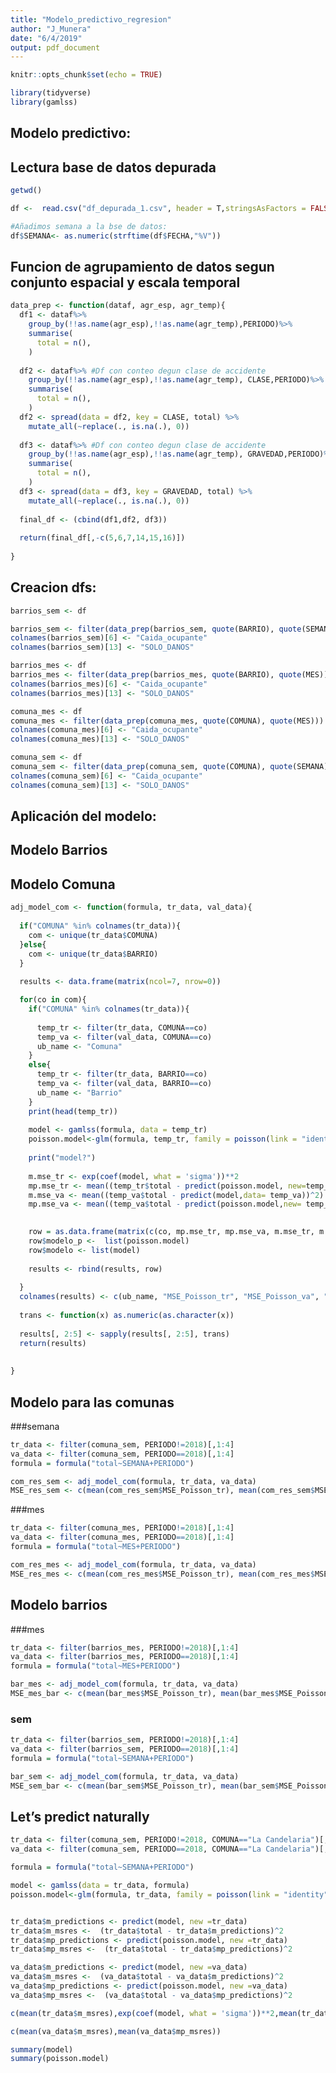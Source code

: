 ```yaml
---
title: "Modelo_predictivo_regresion"
author: "J_Munera"
date: "6/4/2019"
output: pdf_document
---
```


```r
knitr::opts_chunk$set(echo = TRUE)
```



```r
library(tidyverse)
library(gamlss)
```



## Modelo predictivo:

## Lectura base de datos depurada
```r
getwd()

df <-  read.csv("df_depurada_1.csv", header = T,stringsAsFactors = FALSE, encoding = "ISO_8859-1",)

#Añadimos semana a la bse de datos:
df$SEMANA<- as.numeric(strftime(df$FECHA,"%V"))
```

## Funcion de agrupamiento de datos segun conjunto espacial y escala temporal
```r
data_prep <- function(dataf, agr_esp, agr_temp){
  df1 <- dataf%>%
    group_by(!!as.name(agr_esp),!!as.name(agr_temp),PERIODO)%>%
    summarise(
      total = n(),
    )
  
  df2 <- dataf%>% #Df con conteo degun clase de accidente
    group_by(!!as.name(agr_esp),!!as.name(agr_temp), CLASE,PERIODO)%>%
    summarise(
      total = n(),
    )
  df2 <- spread(data = df2, key = CLASE, total) %>%
    mutate_all(~replace(., is.na(.), 0))
  
  df3 <- dataf%>% #Df con conteo degun clase de accidente
    group_by(!!as.name(agr_esp),!!as.name(agr_temp), GRAVEDAD,PERIODO)%>%
    summarise(
      total = n(),
    )
  df3 <- spread(data = df3, key = GRAVEDAD, total) %>%
    mutate_all(~replace(., is.na(.), 0))
  
  final_df <- (cbind(df1,df2, df3))
  
  return(final_df[,-c(5,6,7,14,15,16)])
    
}
```

## Creacion dfs:

```r
barrios_sem <- df

barrios_sem <- filter(data_prep(barrios_sem, quote(BARRIO), quote(SEMANA)), BARRIO!="0" & BARRIO!="Sin Nombre") 
colnames(barrios_sem)[6] <- "Caida_ocupante"
colnames(barrios_sem)[13] <- "SOLO_DANOS"

barrios_mes <- df
barrios_mes <- filter(data_prep(barrios_mes, quote(BARRIO), quote(MES)), BARRIO!="0" & BARRIO!="Sin Nombre") 
colnames(barrios_mes)[6] <- "Caida_ocupante"
colnames(barrios_mes)[13] <- "SOLO_DANOS"
```

```r
comuna_mes <- df
comuna_mes <- filter(data_prep(comuna_mes, quote(COMUNA), quote(MES))) 
colnames(comuna_mes)[6] <- "Caida_ocupante"
colnames(comuna_mes)[13] <- "SOLO_DANOS"

comuna_sem <- df
comuna_sem <- filter(data_prep(comuna_sem, quote(COMUNA), quote(SEMANA))) 
colnames(comuna_sem)[6] <- "Caida_ocupante"
colnames(comuna_sem)[13] <- "SOLO_DANOS"
```




## Aplicación del modelo:

## Modelo Barrios



## Modelo Comuna
```r
adj_model_com <- function(formula, tr_data, val_data){
  
  if("COMUNA" %in% colnames(tr_data)){
    com <- unique(tr_data$COMUNA)
  }else{
    com <- unique(tr_data$BARRIO)
  }
  
  results <- data.frame(matrix(ncol=7, nrow=0))

  for(co in com){
    if("COMUNA" %in% colnames(tr_data)){
      
      temp_tr <- filter(tr_data, COMUNA==co)
      temp_va <- filter(val_data, COMUNA==co)
      ub_name <- "Comuna"
    }
    else{
      temp_tr <- filter(tr_data, BARRIO==co)
      temp_va <- filter(val_data, BARRIO==co)
      ub_name <- "Barrio"
    }
    print(head(temp_tr))
    
    model <- gamlss(formula, data = temp_tr)
    poisson.model<-glm(formula, temp_tr, family = poisson(link = "identity"))
    
    print("model?")
    
    m.mse_tr <- exp(coef(model, what = 'sigma'))**2
    mp.mse_tr <- mean((temp_tr$total - predict(poisson.model, new=temp_tr))^2)
    m.mse_va <- mean((temp_va$total - predict(model,data= temp_va))^2)
    mp.mse_va <- mean((temp_va$total - predict(poisson.model,new= temp_va))^2)
    

    row = as.data.frame(matrix(c(co, mp.mse_tr, mp.mse_va, m.mse_tr, m.mse_va), nrow=1))
    row$modelo_p <-  list(poisson.model)
    row$modelo <- list(model)
    
    results <- rbind(results, row)
    
  }
  colnames(results) <- c(ub_name, "MSE_Poisson_tr", "MSE_Poisson_va", "MSE_tr", "MSE_va", "Reg_poisson", "Reg_lineal")
  
  trans <- function(x) as.numeric(as.character(x))
  
  results[, 2:5] <- sapply(results[, 2:5], trans)
  return(results)
  
  
}
```

## Modelo para las comunas
###semana
```r
tr_data <- filter(comuna_sem, PERIODO!=2018)[,1:4]
va_data <- filter(comuna_sem, PERIODO==2018)[,1:4]
formula = formula("total~SEMANA+PERIODO")

com_res_sem <- adj_model_com(formula, tr_data, va_data)
MSE_res_sem <- c(mean(com_res_sem$MSE_Poisson_tr), mean(com_res_sem$MSE_Poisson_va), mean(com_res_sem$MSE_tr), mean(com_res_sem$MSE_va))
```

###mes
```r
tr_data <- filter(comuna_mes, PERIODO!=2018)[,1:4]
va_data <- filter(comuna_mes, PERIODO==2018)[,1:4]
formula = formula("total~MES+PERIODO")

com_res_mes <- adj_model_com(formula, tr_data, va_data)
MSE_res_mes <- c(mean(com_res_mes$MSE_Poisson_tr), mean(com_res_mes$MSE_Poisson_va), mean(com_res_mes$MSE_tr), mean(com_res_mes$MSE_va))
```

## Modelo barrios 

###mes

```r
tr_data <- filter(barrios_mes, PERIODO!=2018)[,1:4]
va_data <- filter(barrios_mes, PERIODO==2018)[,1:4]
formula = formula("total~MES+PERIODO")

bar_mes <- adj_model_com(formula, tr_data, va_data)
MSE_mes_bar <- c(mean(bar_mes$MSE_Poisson_tr), mean(bar_mes$MSE_Poisson_va), mean(bar_mes$MSE_tr), mean(bar_mes$MSE_va))
```

### sem
```r
tr_data <- filter(barrios_sem, PERIODO!=2018)[,1:4]
va_data <- filter(barrios_sem, PERIODO==2018)[,1:4]
formula = formula("total~SEMANA+PERIODO")

bar_sem <- adj_model_com(formula, tr_data, va_data)
MSE_sem_bar <- c(mean(bar_sem$MSE_Poisson_tr), mean(bar_sem$MSE_Poisson_va), mean(bar_sem$MSE_tr), mean(bar_sem$MSE_va))
```


## Let's predict naturally
```r
tr_data <- filter(comuna_sem, PERIODO!=2018, COMUNA=="La Candelaria")[,1:4]
va_data <- filter(comuna_sem, PERIODO==2018, COMUNA=="La Candelaria")[,1:4]

formula = formula("total~SEMANA+PERIODO")

model <- gamlss(data = tr_data, formula)
poisson.model<-glm(formula, tr_data, family = poisson(link = "identity"))


tr_data$m_predictions <- predict(model, new =tr_data)
tr_data$m_msres <-  (tr_data$total - tr_data$m_predictions)^2
tr_data$mp_predictions <- predict(poisson.model, new =tr_data)
tr_data$mp_msres <-  (tr_data$total - tr_data$mp_predictions)^2

va_data$m_predictions <- predict(model, new =va_data)
va_data$m_msres <-  (va_data$total - va_data$m_predictions)^2
va_data$mp_predictions <- predict(poisson.model, new =va_data)
va_data$mp_msres <-  (va_data$total - va_data$mp_predictions)^2

c(mean(tr_data$m_msres),exp(coef(model, what = 'sigma'))**2,mean(tr_data$mp_msres))
```

```r
c(mean(va_data$m_msres),mean(va_data$mp_msres))
```

```r
summary(model)
summary(poisson.model)
```

